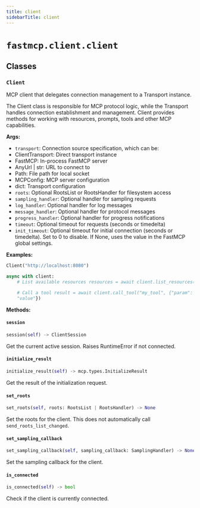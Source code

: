 ```yaml
---
title: client
sidebarTitle: client
---
```


# `fastmcp.client.client`

## Classes

### `Client` <sup><a href="https://github.com/jlowin/fastmcp/blob/main/src/fastmcp/client/client.py#L60"><Icon icon="github" size="14" /></a></sup>


MCP client that delegates connection management to a Transport instance.

The Client class is responsible for MCP protocol logic, while the Transport
handles connection establishment and management. Client provides methods for
working with resources, prompts, tools and other MCP capabilities.

**Args:**
- `transport`: Connection source specification, which can be\:
- ClientTransport\: Direct transport instance
- FastMCP\: In-process FastMCP server
- AnyUrl | str\: URL to connect to
- Path\: File path for local socket
- MCPConfig\: MCP server configuration
- dict\: Transport configuration
- `roots`: Optional RootsList or RootsHandler for filesystem access
- `sampling_handler`: Optional handler for sampling requests
- `log_handler`: Optional handler for log messages
- `message_handler`: Optional handler for protocol messages
- `progress_handler`: Optional handler for progress notifications
- `timeout`: Optional timeout for requests (seconds or timedelta)
- `init_timeout`: Optional timeout for initial connection (seconds or timedelta).
Set to 0 to disable. If None, uses the value in the FastMCP global settings.

**Examples:**

```python # Connect to FastMCP server client =
Client("http://localhost:8080")

async with client:
    # List available resources resources = await client.list_resources()

    # Call a tool result = await client.call_tool("my_tool", {"param":
    "value"})
```


**Methods:**

#### `session` <sup><a href="https://github.com/jlowin/fastmcp/blob/main/src/fastmcp/client/client.py#L207"><Icon icon="github" size="14" /></a></sup>

```python
session(self) -> ClientSession
```

Get the current active session. Raises RuntimeError if not connected.


#### `initialize_result` <sup><a href="https://github.com/jlowin/fastmcp/blob/main/src/fastmcp/client/client.py#L217"><Icon icon="github" size="14" /></a></sup>

```python
initialize_result(self) -> mcp.types.InitializeResult
```

Get the result of the initialization request.


#### `set_roots` <sup><a href="https://github.com/jlowin/fastmcp/blob/main/src/fastmcp/client/client.py#L225"><Icon icon="github" size="14" /></a></sup>

```python
set_roots(self, roots: RootsList | RootsHandler) -> None
```

Set the roots for the client. This does not automatically call `send_roots_list_changed`.


#### `set_sampling_callback` <sup><a href="https://github.com/jlowin/fastmcp/blob/main/src/fastmcp/client/client.py#L229"><Icon icon="github" size="14" /></a></sup>

```python
set_sampling_callback(self, sampling_callback: SamplingHandler) -> None
```

Set the sampling callback for the client.


#### `is_connected` <sup><a href="https://github.com/jlowin/fastmcp/blob/main/src/fastmcp/client/client.py#L235"><Icon icon="github" size="14" /></a></sup>

```python
is_connected(self) -> bool
```

Check if the client is currently connected.

